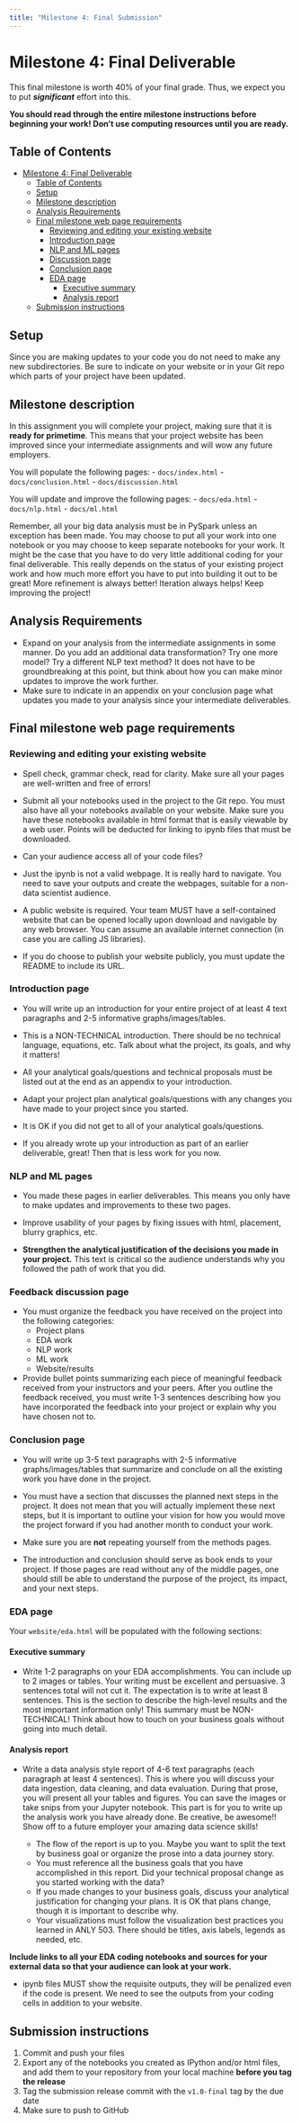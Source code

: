 ```yaml
---
title: "Milestone 4: Final Submission"
---
```




# Milestone 4: Final Deliverable

This final milestone is worth 40% of your final grade. Thus, we expect you to put ***significant*** effort into this. 

**You should read through the entire milestone instructions before beginning your work! Don't use computing resources until you are ready.**

## Table of Contents

- [Milestone 4: Final Deliverable](#milestone-4-final-deliverable-90-points)
  - [Table of Contents](#table-of-contents)
  - [Setup](#setup)
  - [Milestone description](#milestone-description)
  - [Analysis Requirements](#analysis-requirements)
  - [Final milestone web page requirements](#final-milestone-web-page-requirements)
    - [Reviewing and editing your existing website](#reviewing-and-editing-your-existing-website)
    - [Introduction page](#introduction-page)
    - [NLP and ML pages](#nlp-and-ml-pages)
    - [Discussion page](#feedback-discussion-page)
    - [Conclusion page](#conclusion-page)
    - [EDA page](#eda-page)
      - [Executive summary](#executive-summary)
      - [Analysis report](#analysis-report)
  - [Submission instructions](#submission-instructions)

## Setup

Since you are making updates to your code you do not need to make any new subdirectories. Be sure to indicate on your website or in your Git repo which parts of your project have been updated.

## Milestone description

In this assignment you will complete your project, making sure that it is **ready for primetime**. This means that your project website has been improved since your intermediate assignments and will wow any future employers.

You will populate the following pages:
- `docs/index.html`
- `docs/conclusion.html`
- `docs/discussion.html`

You will update and improve the following pages:
- `docs/eda.html`
- `docs/nlp.html`
- `docs/ml.html`

Remember, all your big data analysis must be in PySpark unless an exception has been made. You may choose to put all your work into one notebook or you may choose to keep separate notebooks for your work. It might be the case that you have to do very little additional coding for your final deliverable. This really depends on the status of your existing project work and how much more effort you have to put into building it out to be great! More refinement is always better! Iteration always helps! Keep improving the project!

## Analysis Requirements

-   Expand on your analysis from the intermediate assignments in some manner. Do you add an additional data transformation? Try one more model? Try a different NLP text method? It does not have to be groundbreaking at this point, but think about how you can make minor updates to improve the work further.
-   Make sure to indicate in an appendix on your conclusion page what updates you made to your analysis since your intermediate deliverables.

## Final milestone web page requirements

### Reviewing and editing your existing website

-   Spell check, grammar check, read for clarity. Make sure all your pages are well-written and free of errors!

-   Submit all your notebooks used in the project to the Git repo. You must also have all your notebooks available on your website. Make sure you have these notebooks available in html format that is easily viewable by a web user. Points will be deducted for linking to ipynb files that must be downloaded.

-   Can your audience access all of your code files?

-   Just the ipynb is not a valid webpage. It is really hard to navigate. You need to save your outputs and create the webpages, suitable for a non-data scientist audience.

-   A public website is required. Your team MUST have a self-contained website that can be opened locally upon download and navigable by any web browser. You can assume an available internet connection (in case you are calling JS libraries).

-   If you do choose to publish your website publicly, you must update the README to include its URL.

### Introduction page

-   You will write up an introduction for your entire project of at least 4 text paragraphs and 2-5 informative graphs/images/tables.

-   This is a NON-TECHNICAL introduction. There should be no technical language, equations, etc. Talk about what the project, its goals, and why it matters!

-   All your analytical goals/questions and technical proposals must be listed out at the end as an appendix to your introduction.

-   Adapt your project plan analytical goals/questions with any changes you have made to your project since you started.

-   It is OK if you did not get to all of your analytical goals/questions.

-   If you already wrote up your introduction as part of an earlier deliverable, great! Then that is less work for you now.

### NLP and ML pages

-   You made these pages in earlier deliverables. This means you only have to make updates and improvements to these two pages.

-   Improve usability of your pages by fixing issues with html, placement, blurry graphics, etc.

-   **Strengthen the analytical justification of the decisions you made in your project.** This text is critical so the audience understands why you followed the path of work that you did.

### Feedback discussion page

-   You must organize the feedback you have received on the project into the following categories:
    - Project plans
    - EDA work
    - NLP work
    - ML work
    - Website/results

-   Provide bullet points summarizing each piece of meaningful feedback received from your instructors and your peers. After you outline the feedback received, you must write 1-3 sentences describing how you have incorporated the feedback into your project or explain why you have chosen not to.

### Conclusion page

-   You will write up 3-5 text paragraphs with 2-5 informative graphs/images/tables that summarize and conclude on all the existing work you have done in the project.

-   You must have a section that discusses the planned next steps in the project. It does not mean that you will actually implement these next steps, but it is important to outline your vision for how you would move the project forward if you had another month to conduct your work.

-   Make sure you are **not** repeating yourself from the methods pages.

-   The introduction and conclusion should serve as book ends to your project. If those pages are read without any of the middle pages, one should still be able to understand the purpose of the project, its impact, and your next steps.


### EDA page

Your `website/eda.html` will be populated with the following sections:

#### Executive summary

* Write 1-2 paragraphs on your EDA accomplishments. You can include up to 2 images or tables. Your writing must be excellent and persuasive. 3 sentences total will not cut it. The expectation is to write at least 8 sentences. This is the section to describe the high-level results and the most important information only! This summary must be NON-TECHNICAL! Think about how to touch on your business goals without going into much detail.
    
#### Analysis report

* Write a data analysis style report of 4-6 text paragraphs (each paragraph at least 4 sentences). This is where you will discuss your data ingestion, data cleaning, and data evaluation. During that prose, you will present all your tables and figures. You can save the images or take snips from your Jupyter notebook. This part is for you to write up the analysis work you have already done. Be creative, be awesome!! Show off to a future employer your amazing data science skills!

    * The flow of the report is up to you. Maybe you want to split the text by business goal or organize the prose into a data journey story.
    * You must reference all the business goals that you have accomplished in this report. Did your technical proposal change as you started working with the data?
    * If you made changes to your business goals, discuss your analytical justification for changing your plans. It is OK that plans change, though it is important to describe why.
    * Your visualizations must follow the visualization best practices you learned in ANLY 503. There should be titles, axis labels, legends as needed, etc.

**Include links to all your EDA coding notebooks and sources for your external data so that your audience can look at your work.**

- ipynb files MUST show the requisite outputs, they will be penalized even if the code is present. We need to see the outputs from your coding cells in addition to your website.

## Submission instructions

1. Commit and push your files
1. Export any of the notebooks you created as IPython and/or html files, and add them to your repository from your local machine **before you tag the release**
1. Tag the submission release commit with the `v1.0-final` tag by the due date
1. Make sure to push to GitHub


